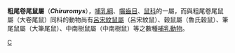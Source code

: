 {{Automatic taxobox
| taxon = Chiruromys
| image = 
| image_caption = 
| authority = Thomas, 1888
}}
'''粗尾卷尾鼠屬'''（'''''Chiruromys'''''），[[哺乳綱|哺乳綱]]、[[囓齒目|囓齒目]]、[[鼠科|鼠科]]的一屬，而與粗尾卷尾鼠屬（大卷尾鼠）同科的動物尚有[[呂宋紋鼠屬|呂宋紋鼠屬]]（呂宋紋鼠）、穀鼠屬（魯氏穀鼠）、筆尾鼠屬（大筆尾鼠）、中南樹鼠屬（中南樹鼠）等之數種[[哺乳動物|哺乳動物]]。
{{Taxonbar}}

[[Category:鼠亚科|C]]